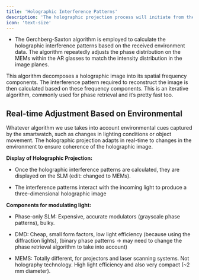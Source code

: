 ```yaml
---
title: 'Holographic Interference Patterns'
description: 'The holographic projection process will initiate from the watch.'
icon: 'text-size'
---
```



- The Gerchberg-Saxton algorithm is employed to calculate the holographic interference patterns based on the received environment data. The algorithm repeatedly adjusts the phase distribution on the MEMs within the AR glasses to match the intensity distribution in the image planes.

<CardGroup cols={2}>
  <Card
    title="Fourier Transform Algorithms"
    icon="palette"
    href="https://mintlify.com/docs/settings/global"
  >
    This algorithm decomposes a holographic image into its spatial frequency components. The interference pattern required to reconstruct the image is then calculated based on these frequency components.
  </Card>
  <Card
    title=" Gerchberg-Saxton Algorithm"
    icon="code"
    href="https://mintlify.com/docs/api-playground/openapi"
  >
    This is an iterative algorithm, commonly used for phase retrieval and it’s pretty fast too.
  </Card>
</CardGroup>

## Real-time Adjustment Based on Environmental 

Whatever algorithm we use takes into account environmental cues captured by the smartwatch, such as changes in lighting conditions or object movement. The holographic projection adapts in real-time to changes in the environment to ensure coherence of the holographic image.

**Display of Holographic Projection:**

- Once the holographic interference patterns are calculated, they are displayed on the SLM (edit: changed to MEMs).

- The interference patterns interact with the incoming light to produce a three-dimensional holographic image

**Components for modulating light:**

- Phase-only SLM: Expensive, accurate modulators (grayscale phase patterns), bulky.

- DMD: Cheap, small form factors, low light efficiency (because using the diffraction lights), (binary phase patterns → may need to change the phase retrieval algorithm to take into account) 

- MEMS: Totally different, for projectors and laser scanning systems.  Not holography technology. High light efficiency and also very compact (~2 mm diameter).
